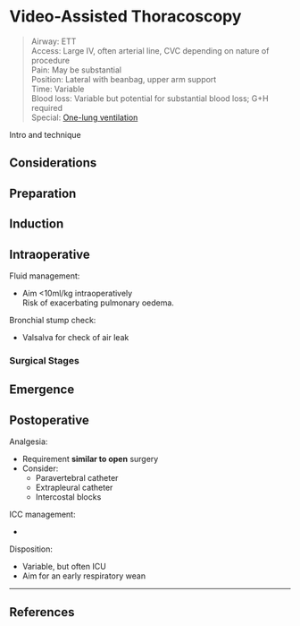 # Video-Assisted Thoracoscopy


>Airway: ETT<br>
>Access: Large IV, often arterial line, CVC depending on nature of procedure <br>
>Pain: May be substantial <br>
>Position: Lateral with beanbag, upper arm support <br>
>Time: Variable <br>
>Blood loss: Variable but potential for substantial blood loss; G+H required <br>
>Special: [One-lung ventilation](/management/resp/olv.md)<br>

Intro and technique

## Considerations

## Preparation

## Induction

## Intraoperative

Fluid management:

* Aim <10ml/kg intraoperatively\
Risk of exacerbating pulmonary oedema.


Bronchial stump check:

* Valsalva for check of air leak

### Surgical Stages

## Emergence

## Postoperative

Analgesia:

* Requirement **similar to open** surgery
* Consider:
	* Paravertebral catheter
	* Extrapleural catheter
	* Intercostal blocks


ICC management:

* 

Disposition:

* Variable, but often ICU
* Aim for an early respiratory wean


---

## References

